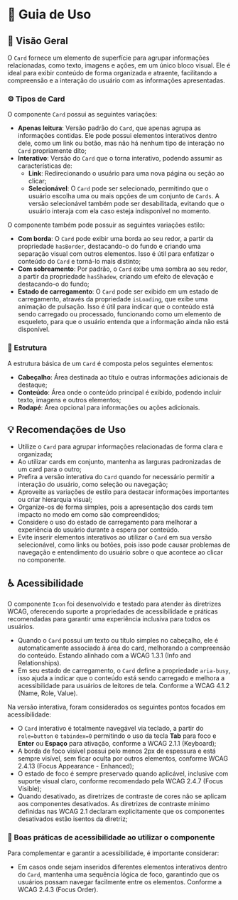 
<Meta title="Componentes/Card/Guia de Uso" />

# 🧭  Guia de Uso

## 📘 Visão Geral

O `Card` fornece um elemento de superfície para agrupar informações relacionadas, como texto, imagens e ações, em um único bloco visual. Ele é ideal para exibir conteúdo de forma organizada e atraente, facilitando a compreensão e a interação do usuário com as informações apresentadas.

### ⚙️ Tipos de Card

O componente `Card` possui as seguintes variações:

- **Apenas leitura**: Versão padrão do `Card`, que apenas agrupa as informações contidas. Ele pode possui elementos interativos dentro dele, como um link ou botão, mas não há nenhum tipo de interação no `Card` propriamente dito;
- **Interativo**: Versão do `Card` que o torna interativo, podendo assumir as características de:
  - **Link**: Redirecionando o usuário para uma nova página ou seção ao clicar;
  - **Selecionável**: O `Card` pode ser selecionado, permitindo que o usuário escolha uma ou mais opções de um conjunto de `Cards`. A versão selecionável também pode ser desabilitada, evitando que o usuário interaja com ela caso esteja indisponível no momento.

O componente também pode possuir as seguintes variações estilo:

- **Com borda**: O `Card` pode exibir uma borda ao seu redor, a partir da propriedade `hasBorder`, destacando-o do fundo e criando uma separação visual com outros elementos. Isso é útil para enfatizar o conteúdo do `Card` e torná-lo mais distinto;
- **Com sobreamento**: Por padrão, o `Card` exibe uma sombra ao seu redor, a partir da propriedade `hasShadow`, criando um efeito de elevação e destacando-o do fundo;
- **Estado de carregamento**: O `Card` pode ser exibido em um estado de carregamento, através da propriedade `isLoading`, que exibe uma animação de pulsação. Isso é útil para indicar que o conteúdo está sendo carregado ou processado, funcionando como um elemento de esqueleto, para que o usuário entenda que a informação ainda não está disponível.

### 🧱 Estrutura

A estrutura básica de um `Card` é composta pelos seguintes elementos:

- **Cabeçalho**: Área destinada ao título e outras informações adicionais de destaque;
- **Conteúdo**: Área onde o conteúdo principal é exibido, podendo incluir texto, imagens e outros elementos;
- **Rodapé**: Área opcional para informações ou ações adicionais.

## 💡 Recomendações de Uso

- Utilize o `Card` para agrupar informações relacionadas de forma clara e organizada;
- Ao utilizar cards em conjunto, mantenha as larguras padronizadas de um card para o outro;
- Prefira a versão interativa do `Card` quando for necessário permitir a interação do usuário, como seleção ou navegação;
- Aproveite as variações de estilo para destacar informações importantes ou criar hierarquia visual;
- Organize-os de forma simples, pois a apresentação dos cards tem impacto no modo em como são compreendidos;
- Considere o uso do estado de carregamento para melhorar a experiência do usuário durante a espera por conteúdo.
- Evite inserir elementos interativos ao utilizar o `Card` em sua versão selecionável, como links ou botões, pois isso pode causar problemas de navegação e entendimento do usuário sobre o que acontece ao clicar no componente.

## ♿ Acessibilidade

O componente `Icon` foi desenvolvido e testado para atender às diretrizes WCAG, oferecendo suporte a propriedades de acessibilidade e práticas recomendadas para garantir uma experiência inclusiva para todos os usuários.

- Quando o `Card` possui um texto ou título simples no cabeçalho, ele é automaticamente associado à área do card, melhorando a compreensão do conteúdo. Estando alinhado com a <Link className="sb-unstyled text-sm" href="https://www.w3.org/WAI/WCAG21/Understanding/info-and-relationships.html" target="_blank">WCAG 1.3.1 (Info and Relationships)</Link>.
- Em seu estado de carregamento, o `Card` define a propriedade `aria-busy`, isso ajuda a indicar que o conteúdo está sendo carregado e melhora a acessibilidade para usuários de leitores de tela. Conforme a <Link className="sb-unstyled text-sm" href="https://www.w3.org/WAI/WCAG21/Understanding/aria-busy.html" target="_blank">WCAG 4.1.2 (Name, Role, Value)</Link>.

Na versão interativa, foram considerados os seguintes pontos focados em acessibilidade:

- O `Card` interativo é totalmente navegável via teclado, a partir do `role=button` e `tabindex=0` permitindo o uso da tecla **Tab** para foco e **Enter** ou **Espaço** para ativação, conforme a <Link className="sb-unstyled text-sm" href="https://www.w3.org/WAI/WCAG21/Understanding/keyboard.html" target="_blank">WCAG 2.1.1 (Keyboard)</Link>;
- A borda de foco visível possui pelo menos 2px de espessura e está sempre visível, sem ficar oculta por outros elementos, conforme <Link className="sb-unstyled text-sm" href="https://www.w3.org/WAI/WCAG22/Understanding/focus-appearance-enhanced" target="_blank">WCAG 2.4.13 (Focus Appearance  - Enhanced)</Link>;
- O estado de foco é sempre preservado quando aplicável, inclusive com suporte visual claro, conforme recomendado pela <Link className="sb-unstyled text-sm" href="https://www.w3.org/WAI/WCAG21/Understanding/focus-visible" target="_blank">WCAG 2.4.7 (Focus Visible)</Link>;
- Quando desativado, as diretrizes de contraste de cores não se aplicam aos componentes desativados. As <Link className="sb-unstyled text-sm" href="https://www.w3.org/WAI/WCAG21/Understanding/contrast-minimum.html#inactive-controls" target="_blank">diretrizes de contraste mínimo definidas nas WCAG 2.1</Link> declaram explicitamente que os componentes desativados estão isentos da diretriz;

### 📌 Boas práticas de acessibilidade ao utilizar o componente

Para complementar e garantir a acessibilidade, é importante considerar:

- Em casos onde sejam inseridos diferentes elementos interativos dentro do `Card`, mantenha uma sequência lógica de foco, garantindo que os usuários possam navegar facilmente entre os elementos. Conforme a <Link className="sb-unstyled text-sm" href="https://www.w3.org/WAI/WCAG21/Understanding/focus-order" target="_blank">WCAG 2.4.3 (Focus Order)</Link>.